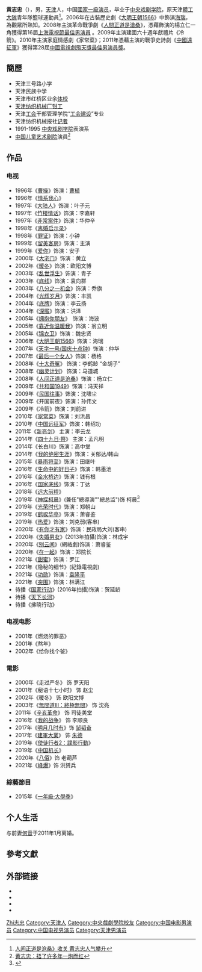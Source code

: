 {{Missing information|履历、知名作品、奖项}}
{{藝人
|姓名     = 黄志忠
|圖片     =
|圖片尺寸 =
|圖片簡介 =
|羅馬拼音 = Huang Zhizhong
|英文名   =
|暱稱     =
|其他藝名 =
|國籍     = {{PRC}}
|民族     = [[漢族|漢族]]
|籍貫     = {{CHN}}[[天津|天津]]
|出生日期 = {{birth date and age|1969|3|5|}}
|出生地點 = {{CHN}}[[天津|天津]]
|逝世日期 =
|逝世地點 =
|類型     = 男演員
|職業     = [[演員|演員]]
|語言     = [[普通話|普通話]]、[[天津話|天津話]]
|教育程度 =[[中央戏剧学院|中央戏剧学院]]表演系
|宗教信仰 =
|配偶     = {{marriage|[[何音|何音]]|Oct 26, 1997|2011|reason=divorced}}
|經紀公司 = [[华谊兄弟|华谊兄弟]]经纪公司
|網站     = {{新浪博客|huangzhizhong}}
|相關團體 =
|獎項     =
|IMDb     = 2167323
|音樂專輯 =
|電影     =
|電視節目 =
|舞台劇   =
|書籍     =
}}
'''黄志忠'''（{{bd|1969年|3月5日||}}），男，[[天津|天津]]人，中国[[国家一级演员|國家一級演员]]，毕业于[[中央戏剧学院|中央戏剧学院]]，原天津[[體工大隊|體工大隊]]青年隊籃球運動員<ref>[http://ent.sina.com.cn/v/m/2009-06-19/17102572269.shtml 人间正道是沧桑》收关 黄志忠人气攀升]</ref>。2006年在古裝歷史劇《[[大明王朝1566|大明王朝1566]]》中飾演[[海瑞|海瑞]]，為觀眾所熟知。2008年主演革命戰爭劇《[[人间正道是沧桑|人間正道是滄桑]]》，憑藉飾演的楊立仁一角獲得第16屆[[上海电视节|上海電視節最佳男演員]] 。2009年主演建國六十週年獻禮片《冷箭》。2010年主演家庭情感劇《家常菜》；2011年憑藉主演的戰爭史詩劇《[[中国远征军_(电视剧)|中國遠征軍]]》獲得第28屆[[中国电视剧飞天奖优秀男演员|中國電視劇飛天獎最佳男演員獎]]。

== 簡歷 ==
*天津三号路小学
*天津民族中学
*天津市红桥区业余[[体校|体校]]
*[[天津纺织机械厂|天津纺织机械厂]][[钳工|钳工]]
*天津[[工会|工会]]干部管理学院“[[工会建设|工会建设]]”专业
*天津纺织机械报社[[记者|记者]]
*1991-1995 [[中央戏剧学院|中央戏剧学院]]表演系
*[[中国儿童艺术剧院|中国儿童艺术剧院]]演員<ref>[http://szb.dlxww.com/xsb/html/2009-07/04/content_232324.htm  黄志忠：捂了许多年一炮而红]</ref>

==作品==
===电视===
*1996年《[[曹操|曹操]]》饰演：[[曹植|曹植]]
*1996年《[[情系我心|情系我心]]》
*1997年《[[大陆人|大陆人]]》饰演：叶子元
*1997年《[[竹楼情话|竹楼情话]]》饰演：李嘉轩
*1997年《[[非常案件|非常案件]]》饰演：华仲辛
*1998年《[[离婚启示录|离婚启示录]]》
*1998年《[[罪证|罪证]]》饰演：小钟
*1999年《[[留美客房|留美客房]]》饰演：主演
*1999年《[[爱你|爱你]]》饰演：安子
*2000年《[[大宅门|大宅门]]》饰演：黄立
*2002年《[[暖冬|暖冬]]》饰演：欧阳文博
*2003年《[[乱世浮生|乱世浮生]]》饰演：青子
*2003年《[[底线|底线]]》饰演：袁向群
*2003年《[[八分之一机会|八分之一机会]]》饰演：乔旗
*2004年《[[光辉岁月|光辉岁月]]》饰演：丰凯
*2004年《[[底牌|底牌]]》饰演：李云扬
*2004年《[[深喉|深喉]]》饰演：洪泽
*2005年《[[拥抱你朋友|拥抱你朋友]]》　饰演：海波
*2005年《[[靠近你温暖我|靠近你温暖我]]》饰演：翁立明
*2005年《[[锦衣卫|锦衣卫]]》饰演：魏忠贤
*2006年《[[大明王朝1566|大明王朝1566]]》饰演：海瑞
*2007年《[[天字一号/国庆十点钟|天字一号/国庆十点钟]]》饰演：仲华
*2007年《[[最后一个女人|最后一个女人]]》饰演：杨格
*2008年《[[十大奇冤|十大奇冤]]》 饰演：李鹤龄 “金胡子”
*2008年《[[幽灵计划|幽灵计划]]》 饰演：马道城
*2008年《[[人间正道是沧桑|人间正道是沧桑]]》饰演：杨立仁
*2009年《[[共和国1949|共和国1949]]》饰演：冯天祥
*2009年《[[民国往事|民国往事]]》饰演：沈啸尘
*2009年《开国前夜》饰演：孙伟文
*2009年《冷箭》饰演：刘前进
*2010年《[[家常菜|家常菜]]》饰演：刘洪昌
*2010年《[[中国远征军_(2011年电视剧)|中国远征军]]》饰演：韩绍功
*2011年《[[新亮剑|新亮剑]]》 主演：李云龙
*2014年《[[四十九日·祭|四十九日·祭]]》  主演：孟凡明
*2014年《长白川》饰演：高中堂
*2014年《[[我的绝密生涯|我的绝密生涯]]》饰演：关郁达/韩山
*2015年《[[暴雨将至|暴雨将至]]》饰演：田继叶
*2016年《[[生命中的好日子|生命中的好日子]]》饰演：韩墨池
*2016年《[[金水桥边|金水桥边]]》饰演：钱有根
*2016年《[[国家底线|国家底线]]》饰演：丁达
*2018年《[[远大前程_(电视剧)|远大前程]]》<!-- 沒有出演"那些年，我们正年轻" --> 
*2019年《[[神探柯晨|神探柯晨]]》(兼任"總導演""總总监")饰 柯晨<ref>{{cite news |title=《神探柯晨》定档 黄志忠、吴刚掀悬疑风暴-新华网 |url=http://www.xinhuanet.com/ent/2019-06/21/c_1124653785.htm |accessdate=2021-12-22 |work=新华网}}</ref>
*2019年《[[光荣时代|光荣时代]]》饰演：郑朝山
*2019年《[[鹤唳华亭|鹤唳华亭]]》饰演：萧睿鉴
*2019年《[[热爱_(2019年电视剧)|热爱]]》饰演：刘克弱(客串)
*2020年《[[有你才有家|有你才有家]]》饰演：民政局大刘(客串)
*2020年《[[失婚男女|失婚男女]]》(2013年拍攝)饰演：林成宇
*2020年《[[鹤唳华亭#番外|别云间]]》(網絡劇)饰演：萧睿鉴
*2020年《[[在一起_(电视剧)#方舱|在一起]]》饰演：郑院长
*2021年《[[甜蜜|甜蜜]]》饰演：罗江
*2021年《隐秘的细节》(紀錄電視劇)
*2021年《[[功勋|功勋]]》饰演：[[袁隆平|袁隆平]]
*2021年《[[突围|突围]]》饰演：林满江
*待播《[[国家行动_(2020年电视剧)|国家行动]]》(2016年拍攝)饰演：贺延龄
*待播《[[天下长河|天下长河]]》
*待播《拂晓行动》

===电视电影===
*2001年《燃烧的罪恶》
*2001年《熬年》
*2002年《给你找个爸》

===電影===
*2000年《走过严冬》 饰 罗天阳
*2001年《秘语十七小时》 饰 赵尘
*2002年《暖冬》 饰 欧阳文博
*2003年《[[無間道III：終極無間|無間道III：終極無間]]》 饰 沈亮
*2011年《[[辛亥革命_(电影)|辛亥革命]]》 饰 司徒美堂
*2016年《[[我的战争_(电影)|我的战争]]》 饰 李顺良
*2017年《[[明月几时有|明月几时有]]》饰 [[邹韬奋|邹韬奋]]
*2017年《[[建軍大業|建軍大業]]》 饰 [[朱德|朱德]]
*2019年《[[使徒行者2：諜影行動|使徒行者2：諜影行動]]》
*2019年《[[中国机长|中国机长]]》
*2020年《[[八佰|八佰]]》饰 老葫芦
*2021年《[[峰爆|峰爆]]》饰 洪赟兵

===綜藝節目===
*2015年《[[一年級·大學季|一年級·大學季]]》

== 个人生活==
与前妻[[何音|何音]]于2011年1月离婚。

== 參考文獻 ==
{{reflist}}

== 外部链接 ==
* {{新浪博客|huangzhizhong}}
* {{Sinaweibo|1609301832|演员黄志忠}}
* {{douban people}}
* {{hkmdb name|15827}}

{{中国电影金凤凰奖}}
{{中国电视剧飞天奖优秀男演员}}
{{上海电视节白玉兰奖最佳男演员}}
{{声临其境}}

{{Authority control}}
{{DEFAULTSORT:Huang黄}}
[[Category:黄姓|Zhi志忠]]
[[Category:天津人|Category:天津人]]
[[Category:中央戲劇學院校友|Category:中央戲劇學院校友]]
[[Category:中国电影男演员|Category:中国电影男演员]]
[[Category:中国电视男演员|Category:中国电视男演员]]
[[Category:天津男演员|Category:天津男演员]]